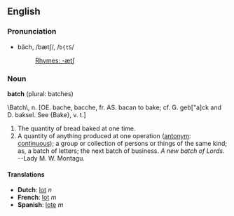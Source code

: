 ==English==
===Pronunciation===
*băch, /bætʃ/, /<tt>b{tS</tt>/
*:[[Rhymes:English:-ætʃ|Rhymes: -ætʃ]]

=== Noun ===
'''batch''' (plural: batches)

<nowiki>\Batch\,</nowiki> n. [OE. bache, bacche, fr. AS. bacan to bake; cf.
G. geb["a]ck and D. baksel. See {Bake}, v. t.]
#The quantity of bread baked at one time.
#A quantity of anything produced at one operation ([[antonym]]: [[continuous]]); a group or collection of persons or things of the same kind; as, a batch of letters; the next batch of business. ''A new batch of Lords.'' --Lady M. W. Montagu.

====Translations====
*'''Dutch''': [[lot]] ''n''
*'''French''': [[lot]] ''m''
*'''Spanish''': [[lote]] ''m''